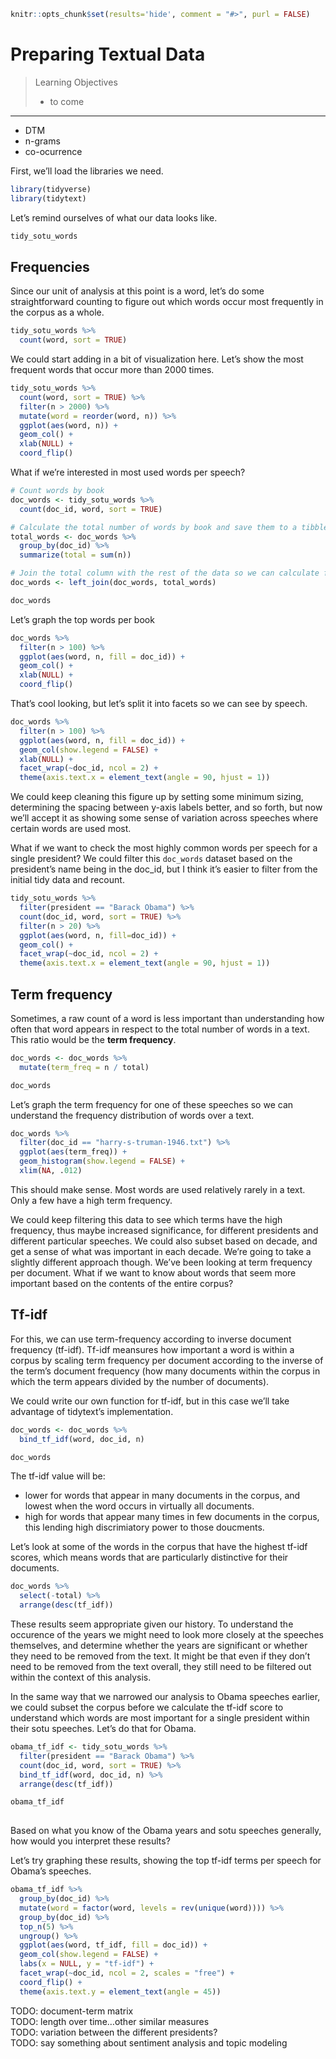 ```r
knitr::opts_chunk$set(results='hide', comment = "#>", purl = FALSE)
```

# Preparing Textual Data {#textprep}


> Learning Objectives
>
> - to come

------------

- DTM
- n-grams
- co-ocurrence

First, we'll load the libraries we need. 

```r
library(tidyverse)
library(tidytext)
```

Let's remind ourselves of what our data looks like. 

```r
tidy_sotu_words
```

## Frequencies

Since our unit of analysis at this point is a word, let's do some straightforward counting to figure out which words occur most frequently in the corpus as a whole. 

```r
tidy_sotu_words %>%
  count(word, sort = TRUE)
```

We could start adding in a bit of visualization here. Let's show the most frequent words that occur more than 2000 times. 

```r
tidy_sotu_words %>%
  count(word, sort = TRUE) %>%
  filter(n > 2000) %>%
  mutate(word = reorder(word, n)) %>%
  ggplot(aes(word, n)) +
  geom_col() +
  xlab(NULL) +
  coord_flip()

```

What if we're interested in most used words per speech?

```r
# Count words by book
doc_words <- tidy_sotu_words %>%
  count(doc_id, word, sort = TRUE)

# Calculate the total number of words by book and save them to a tibble
total_words <- doc_words %>%
  group_by(doc_id) %>%
  summarize(total = sum(n))

# Join the total column with the rest of the data so we can calculate frequency
doc_words <- left_join(doc_words, total_words)

doc_words 
```

Let's graph the top words per book

```r
doc_words %>% 
  filter(n > 100) %>%
  ggplot(aes(word, n, fill = doc_id)) +
  geom_col() + 
  xlab(NULL) +
  coord_flip()
```

That's cool looking, but let's split it into facets so we can see by speech. 

```r
doc_words %>% 
  filter(n > 100) %>%
  ggplot(aes(word, n, fill = doc_id)) +
  geom_col(show.legend = FALSE) + 
  xlab(NULL) +
  facet_wrap(~doc_id, ncol = 2) + 
  theme(axis.text.x = element_text(angle = 90, hjust = 1))
```

We could keep cleaning this figure up by setting some minimum sizing, determining the spacing between y-axis labels better, and so forth, but now we'll accept it as showing some sense of variation across speeches where certain words are used most. 

What if we want to check the most highly common words per speech for a single president? We could filter this `doc_words` dataset based on the president's name being in the doc_id, but I think it's easier to filter from the initial tidy data and recount. 

```r
tidy_sotu_words %>%
  filter(president == "Barack Obama") %>%
  count(doc_id, word, sort = TRUE) %>%
  filter(n > 20) %>%
  ggplot(aes(word, n, fill=doc_id)) +
  geom_col() +
  facet_wrap(~doc_id, ncol = 2) + 
  theme(axis.text.x = element_text(angle = 90, hjust = 1))
```


## Term frequency

Sometimes, a raw count of a word is less important than understanding how often that word appears in respect to the total number of words in a text. This ratio would be the **term frequency**. 

```r
doc_words <- doc_words %>%
  mutate(term_freq = n / total)

doc_words 
```

Let's graph the term frequency for one of these speeches so we can understand the frequency distribution of words over a text.

```r
doc_words %>%
  filter(doc_id == "harry-s-truman-1946.txt") %>%
  ggplot(aes(term_freq)) +
  geom_histogram(show.legend = FALSE) +
  xlim(NA, .012)
```

This should make sense. Most words are used relatively rarely in a text. Only a few have a high term frequency. 

We could keep filtering this data to see which terms have the high frequency, thus maybe increased significance, for different presidents and different particular speeches. We could also subset based on decade, and get a sense of what was important in each decade. We're going to take a slightly different approach though. We've been looking at term frequency per document. What if we want to know about words that seem more important based on the contents of the entire corpus?


## Tf-idf 

For this, we can use term-frequency according to inverse document frequency (tf-idf). Tf-idf meansures how important a word is within a corpus by scaling term frequency per document according to the inverse of the term's document frequency (how many documents within the corpus in which the term appears divided by the number of documents). 

We could write our own function for tf-idf, but in this case we'll take advantage of tidytext's implementation. 

```r
doc_words <- doc_words %>%
  bind_tf_idf(word, doc_id, n)

doc_words
```

The tf-idf value will be:

- lower for words that appear in many documents in the corpus, and lowest when the word occurs in virtually all documents. 
- high for words that appear many times in few documents in the corpus, this lending high discrimiatory power to those doucments. 

Let's look at some of the words in the corpus that have the highest tf-idf scores, which means words that are particularly distinctive for their documents. 

```r
doc_words %>%
  select(-total) %>%
  arrange(desc(tf_idf))
```

These results seem appropriate given our history. To understand the occurence of the years we might need to look more closely at the speeches themselves, and determine whether the years are significant or whether they need to be removed from the text. It might be that even if they don't need to be removed from the text overall, they still need to be filtered out within the context of this analysis. 

In the same way that we narrowed our analysis to Obama speeches earlier, we could subset the corpus before we calculate the tf-idf score to understand which words are most important for a single president within their sotu speeches. Let's do that for Obama. 

```r
obama_tf_idf <- tidy_sotu_words %>%
  filter(president == "Barack Obama") %>%
  count(doc_id, word, sort = TRUE) %>%
  bind_tf_idf(word, doc_id, n) %>%
  arrange(desc(tf_idf))

obama_tf_idf
  
```

Based on what you know of the Obama years and sotu speeches generally, how would you interpret these results?

Let's try graphing these results, showing the top tf-idf terms per speech for Obama's speeches. 

```r
obama_tf_idf %>%
  group_by(doc_id) %>%
  mutate(word = factor(word, levels = rev(unique(word)))) %>% 
  group_by(doc_id) %>% 
  top_n(5) %>% 
  ungroup() %>%
  ggplot(aes(word, tf_idf, fill = doc_id)) +
  geom_col(show.legend = FALSE) +
  labs(x = NULL, y = "tf-idf") +
  facet_wrap(~doc_id, ncol = 2, scales = "free") +
  coord_flip() + 
  theme(axis.text.y = element_text(angle = 45)) 
```


TODO: document-term matrix  
TODO: length over time...other similar measures  
TODO: variation between the different presidents?  
TODO: say something about sentiment analysis and topic modeling

